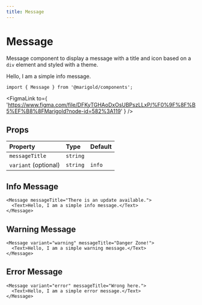 ```yaml
---
title: Message
---
```



# Message

Message component to display a message with a title and icon based on a `div` element and styled with a theme.

<MarigoldTheme>
  <Message messageTitle="There is an update available.">
    <Text>Hello, I am a simple info message.</Text>
  </Message>
</MarigoldTheme>

```tsx onlyCode
import { Message } from '@marigold/components';
```

<FigmaLink
  to={
    'https://www.figma.com/file/DFKyTGHAoDxOsUBPszLLxP/%F0%9F%8F%B5%EF%B8%8FMarigold?node-id=582%3A119'
  }
/>

## Props

| Property             | Type     | Default |
| :------------------- | :------- | :------ |
| `messageTitle`       | `string` |         |
| `variant` (optional) | `string` | `info`  |

## Info Message

```tsx
<Message messageTitle="There is an update available.">
  <Text>Hello, I am a simple info message.</Text>
</Message>
```

## Warning Message

```tsx
<Message variant="warning" messageTitle="Danger Zone!">
  <Text>Hello, I am a simple warning message.</Text>
</Message>
```

## Error Message

```tsx
<Message variant="error" messageTitle="Wrong here.">
  <Text>Hello, I am a simple error message.</Text>
</Message>
```
